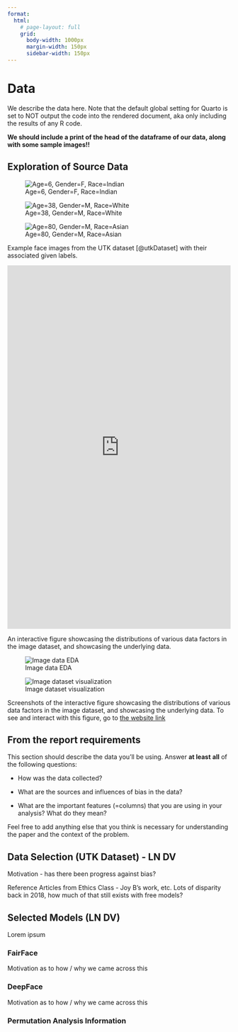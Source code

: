 ```yaml
---
format: 
  html:
    # page-layout: full
    grid:
      body-width: 1000px
      margin-width: 150px
      sidebar-width: 150px
---
```


# Data


We describe the data here. Note that the default global setting for Quarto is set to NOT output the code into the rendered document, aka only including the results of any R code.

**We should include a print of the head of the dataframe of our data, along with some sample images!!**

## Exploration of Source Data

::: {#fig-faces layout-ncol=3}

![Age=6, Gender=F, Race=Indian](../data/UTK/sample_images/6_1_3_20161220223052131.jpg){#fig-img1}

![Age=38, Gender=M, Race=White](../data/UTK/sample_images/38_0_0_20170105172756958.jpg){#fig-img2}

![Age=80, Gender=M, Race=Asian](../data/UTK/sample_images/80_0_2_20170111201008732.jpg){#fig-img3}

Example face images from the UTK dataset [@utkDataset] with their associated given labels.
:::

<!-- CK -->

::: {.content-visible when-format="html"}
::: {#fig-data-eda}
```{=html}
<iframe id="Shiny App" src="https://carlklein.shinyapps.io/5000-final/" style="border: none; width: 100%; height: 820px" frameborder="0"></iframe>
```

An interactive figure showcasing the distributions of various data factors in the image dataset, and showcasing the underlying data.
:::
:::

::: {.content-visible when-format="pdf"}
::: {#fig-data-eda-pdf layout-ncol=2}

![Image data EDA]("images/shiny1.png")

![Image dataset visualization]("images/shiny2.png")

Screenshots of the interactive figure showcasing the distributions of various data factors in the image dataset, and showcasing the underlying data. To see and interact with this figure, go to [the website link](https://cuboulder-ds.github.io/5301-5000-Final-Report/data.html)
:::
:::

::: callout-note
## From the report requirements

This section should describe the data you'll be using. Answer **at least** **all** of the following questions:

-   How was the data collected?

-   What are the sources and influences of bias in the data?

-   What are the important features (=columns) that you are using in your analysis? What do they mean?

Feel free to add anything else that you think is necessary for understanding the paper and the context of the problem.
:::

## Data Selection (UTK Dataset) - LN DV

Motivation - has there been progress against bias?

Reference Articles from Ethics Class - Joy B's work, etc.  Lots of disparity back in 2018, how much of that still exists with free models?

## Selected Models (LN DV)

Lorem ipsum 

### FairFace 

Motivation as to how / why we came across this

### DeepFace

Motivation as to how / why we came across this


### Permutation Analysis Information
